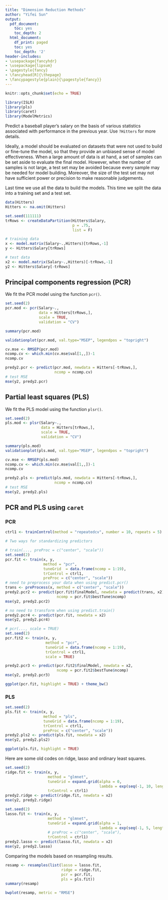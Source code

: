 ```yaml
---
title: "Dimension Reduction Methods"
author: "Yifei Sun"
output:
  pdf_document:
    toc: yes
    toc_depth: 2
  html_document:
    df_print: paged
    toc: yes
    toc_depth: '2'
header-includes:
- \usepackage{fancyhdr}
- \usepackage{lipsum}
- \pagestyle{fancy}
- \fancyhead[R]{\thepage}
- \fancypagestyle{plain}{\pagestyle{fancy}}
--- 
```


\newpage

```r
knitr::opts_chunk$set(echo = TRUE)
```

```r
library(ISLR)
library(pls)
library(caret)
library(ModelMetrics)
```

Predict a baseball player’s salary on the basis of various statistics associated with performance in the previous year. Use `?Hitters` for more details. 

Ideally, a model should be evaluated on datasets that were not used to build or fine-tune the model, so that they provide an unbiased sense of model effectiveness. When a large amount of data is at hand, a set of samples can be set aside to evaluate the final model. However, when the number of samples is not large, a test set may be avoided because every sample may be needed for model building. Moreover, the size of the test set may not have sufficient power or precision to make reasonable judgements.

Last time we use all the data to build the models. This time we split the data into a training set and a test set. 

```r
data(Hitters)
Hitters <- na.omit(Hitters)

set.seed(111111)
trRows <- createDataPartition(Hitters$Salary,
                              p = .75,
                              list = F)

# training data
x <- model.matrix(Salary~.,Hitters)[trRows,-1]
y <- Hitters$Salary[trRows]

# test data
x2 <- model.matrix(Salary~.,Hitters)[-trRows,-1]
y2 <- Hitters$Salary[-trRows]
```

## Principal components regression (PCR)

We fit the PCR model using the function `pcr()`.

```r
set.seed(2)
pcr.mod <- pcr(Salary~., 
               data = Hitters[trRows,],
               scale = TRUE, 
               validation = "CV")

summary(pcr.mod)

validationplot(pcr.mod, val.type="MSEP", legendpos = "topright")

cv.mse <- RMSEP(pcr.mod)
ncomp.cv <- which.min(cv.mse$val[1,,])-1
ncomp.cv

predy2.pcr <- predict(pcr.mod, newdata = Hitters[-trRows,], 
                      ncomp = ncomp.cv)
# test MSE
mse(y2, predy2.pcr)
```


## Partial least squares (PLS)

We fit the PLS model using the function `plsr()`.
```r
set.seed(2)
pls.mod <- plsr(Salary~., 
                data = Hitters[trRows,], 
                scale = TRUE,  
                validation = "CV")

summary(pls.mod)
validationplot(pls.mod, val.type="MSEP", legendpos = "topright")

cv.mse <- RMSEP(pls.mod)
ncomp.cv <- which.min(cv.mse$val[1,,])-1
ncomp.cv

predy2.pls <- predict(pls.mod, newdata = Hitters[-trRows,], 
                      ncomp = ncomp.cv)
# test MSE
mse(y2, predy2.pls)
```

## PCR and PLS using `caret`

### PCR 
```r
ctrl1 <- trainControl(method = "repeatedcv", number = 10, repeats = 5)

# Two ways for standardizing predictors

# train(..., preProc = c("center", "scale"))
set.seed(2)
pcr.fit <- train(x, y,
                 method = "pcr",
                 tuneGrid  = data.frame(ncomp = 1:19),
                 trControl = ctrl1,
                 preProc = c("center", "scale"))
# need to preprocess your data when using predict.pcr()
trans <- preProcess(x, method = c("center", "scale"))
predy2.pcr2 <- predict(pcr.fit$finalModel, newdata = predict(trans, x2), 
                       ncomp = pcr.fit$bestTune$ncomp)
mse(y2, predy2.pcr2)

# no need to transform when using predict.train()
predy2.pcr4 <- predict(pcr.fit, newdata = x2)
mse(y2, predy2.pcr4)

# pcr(..., scale = TRUE)
set.seed(2)
pcr.fit2 <- train(x, y,
                  method = "pcr",
                  tuneGrid = data.frame(ncomp = 1:19),
                  trControl = ctrl1,
                  scale = TRUE)

predy2.pcr3 <- predict(pcr.fit2$finalModel, newdata = x2, 
                       ncomp = pcr.fit2$bestTune$ncomp)
mse(y2, predy2.pcr3)

ggplot(pcr.fit, highlight = TRUE) + theme_bw()
```

### PLS
```r
set.seed(2)
pls.fit <- train(x, y,
                 method = "pls",
                 tuneGrid = data.frame(ncomp = 1:19),
                 trControl = ctrl1,
                 preProc = c("center", "scale"))
predy2.pls2 <- predict(pls.fit, newdata = x2)
mse(y2, predy2.pls2)

ggplot(pls.fit, highlight = TRUE)
```

Here are some old codes on ridge, lasso and ordinary least squares.
```r
set.seed(2)
ridge.fit <- train(x, y,
                   method = "glmnet",
                   tuneGrid = expand.grid(alpha = 0, 
                                          lambda = exp(seq(-1, 10, length=100))),
                   trControl = ctrl1)
predy2.ridge <- predict(ridge.fit, newdata = x2)
mse(y2, predy2.ridge)

set.seed(2)
lasso.fit <- train(x, y,
                   method = "glmnet",
                   tuneGrid = expand.grid(alpha = 1, 
                                          lambda = exp(seq(-1, 5, length=100))),
                   # preProc = c("center", "scale"),
                   trControl = ctrl1)
predy2.lasso <- predict(lasso.fit, newdata = x2)
mse(y2, predy2.lasso)
```

Comparing the models based on resampling results.
```r
resamp <- resamples(list(lasso = lasso.fit, 
                         ridge = ridge.fit, 
                         pcr = pcr.fit, 
                         pls = pls.fit))
summary(resamp)

bwplot(resamp, metric = "RMSE")
```